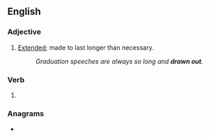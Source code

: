 {{also|drawn-out}}
==English==

===Adjective===
{{en-adj}}

# [[extended|Extended]]; made to last longer than necessary.
#: ''Graduation speeches are always so long and '''drawn out'''.''
#: {{syn|en|prolonged|protracted}}

===Verb===
{{head|en|past participle}}

# {{past participle of|draw out|lang=en|nocat=1}}

===Anagrams===
* {{anagrams|en|outdrawn|untoward}}